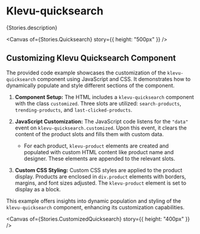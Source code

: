 
<Meta of={Stories} />

# Klevu-quicksearch

<Markdown>{Stories.description}</Markdown>

<Canvas of={Stories.Quicksearch} story={{ height: "500px" }} />

## Customizing Klevu Quicksearch Component

The provided code example showcases the customization of the `klevu-quicksearch` component using JavaScript and CSS. It demonstrates how to dynamically populate and style different sections of the component.

1. **Component Setup:**
   The HTML includes a `klevu-quicksearch` component with the class `customized`. Three slots are utilized: `search-products`, `trending-products`, and `last-clicked-products`.

2. **JavaScript Customization:**
   The JavaScript code listens for the `"data"` event on `klevu-quicksearch.customized`. Upon this event, it clears the content of the product slots and fills them with custom data.

   - For each product, `klevu-product` elements are created and populated with custom HTML content like product name and designer. These elements are appended to the relevant slots.

3. **Custom CSS Styling:**
   Custom CSS styles are applied to the product display. Products are enclosed in `div.product` elements with borders, margins, and font sizes adjusted. The `klevu-product` element is set to display as a block.

This example offers insights into dynamic population and styling of the `klevu-quicksearch` component, enhancing its customization capabilities.

<Canvas of={Stories.CustomizedQuicksearch} story={{ height: "400px" }} />
